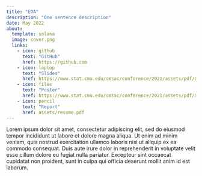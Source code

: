 ```yaml
---
title: "EDA"
description: "One sentence description"
date: May 2022
about:
  template: solana
  image: cover.png
  links:
    - icon: github
      text: "GitHub"
      href: https://github.com
    - icon: laptop
      text: "Slides"
      href: https://www.stat.cmu.edu/cmsac/conference/2021/assets/pdf/QuangNguyen.pdf 
    - icon: files
      text: "Poster"
      href: https://www.stat.cmu.edu/cmsac/conference/2021/assets/pdf/QuangNguyen.pdf
    - icon: pencil
      text: "Report"
      href: assets/resume.pdf
---
```


Lorem ipsum dolor sit amet, consectetur adipiscing elit, sed do eiusmod tempor incididunt ut labore et dolore magna aliqua. Ut enim ad minim veniam, quis nostrud exercitation ullamco laboris nisi ut aliquip ex ea commodo consequat. Duis aute irure dolor in reprehenderit in voluptate velit esse cillum dolore eu fugiat nulla pariatur. Excepteur sint occaecat cupidatat non proident, sunt in culpa qui officia deserunt mollit anim id est laborum.